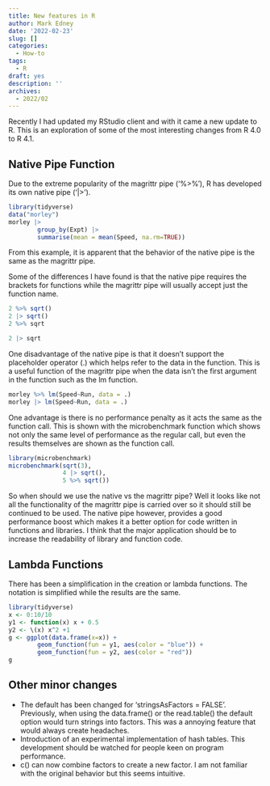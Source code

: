 ```yaml
---
title: New features in R
author: Mark Edney
date: '2022-02-23'
slug: []
categories:
  - How-to
tags:
  - R
draft: yes
description: ''
archives:
  - 2022/02
---
```

Recently I had updated my RStudio client and with it came a new update to R. This is an exploration of some of the most interesting changes from R 4.0 to R 4.1.

## Native Pipe Function

Due to the extreme popularity of the magrittr pipe ('%\>%'), R has developed its own native pipe ('\|\>').

```r
library(tidyverse)
data("morley")
morley |>
        group_by(Expt) |>
        summarise(mean = mean(Speed, na.rm=TRUE))
```

From this example, it is apparent that the behavior of the native pipe is the same as the magrittr pipe.

Some of the differences I have found is that the native pipe requires the brackets for functions while the magrittr pipe will usually accept just the function name.

```r
2 %>% sqrt()
2 |> sqrt()
2 %>% sqrt
```

```r
2 |> sqrt
```

One disadvantage of the native pipe is that it doesn't support the placeholder operator (.) which helps refer to the data in the function. This is a useful function of the magrittr pipe when the data isn't the first argument in the function such as the lm function.

```r
morley %>% lm(Speed~Run, data = .)
morley |> lm(Speed~Run, data = .)
```

One advantage is there is no performance penalty as it acts the same as the function call. This is shown with the microbenchmark function which shows not only the same level of performance as the regular call, but even the results themselves are shown as the function call.

```r
library(microbenchmark)
microbenchmark(sqrt(3),
               4 |> sqrt(),
               5 %>% sqrt())
```

So when should we use the native vs the magrittr pipe? Well it looks like not all the functionality of the magrittr pipe is carried over so it should still be continued to be used. The native pipe however, provides a good performance boost which makes it a better option for code written in functions and libraries. I think that the major application should be to increase the readability of library and function code.

## Lambda Functions

There has been a simplification in the creation or lambda functions. The notation is simplified while the results are the same.

```r
library(tidyverse)
x <- 0:10/10
y1 <- function(x) x + 0.5
y2 <- \(x) x^2 +1
g <- ggplot(data.frame(x=x)) +
        geom_function(fun = y1, aes(color = "blue")) +
        geom_function(fun = y2, aes(color = "red"))
g
```

## Other minor changes

* The default has been changed for 'stringsAsFactors = FALSE'. Previously, when using the data.frame() or the read.table() the default option would turn strings into factors. This was a annoying feature that would always create headaches.
* Introduction of an experimental implementation of hash tables. This development should be watched for people keen on program performance.
* c() can now combine factors to create a new factor. I am not familiar with the original behavior but this seems intuitive.
